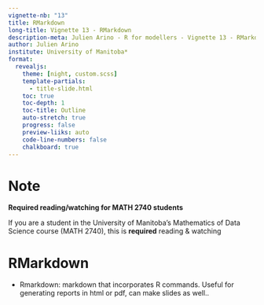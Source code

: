 ---
vignette-nb: "13"
title: RMarkdown
long-title: Vignette 13 - RMarkdown
description-meta: Julien Arino - R for modellers - Vignette 13 - RMarkdown
author: Julien Arino
institute: University of Manitoba*
format: 
  revealjs:
    theme: [night, custom.scss]    
    template-partials:
      - title-slide.html
    toc: true
    toc-depth: 1
    toc-title: Outline
    auto-stretch: true
    progress: false
    preview-liiks: auto
    code-line-numbers: false
    chalkboard: true
---

# Note

**Required reading/watching for MATH 2740 students**

If you are a student in the University of Manitoba's Mathematics of Data Science course (MATH 2740), this is **required** reading & watching

# RMarkdown

- Rmarkdown: markdown that incorporates R commands. Useful for generating reports in html or pdf, can make slides as well..

